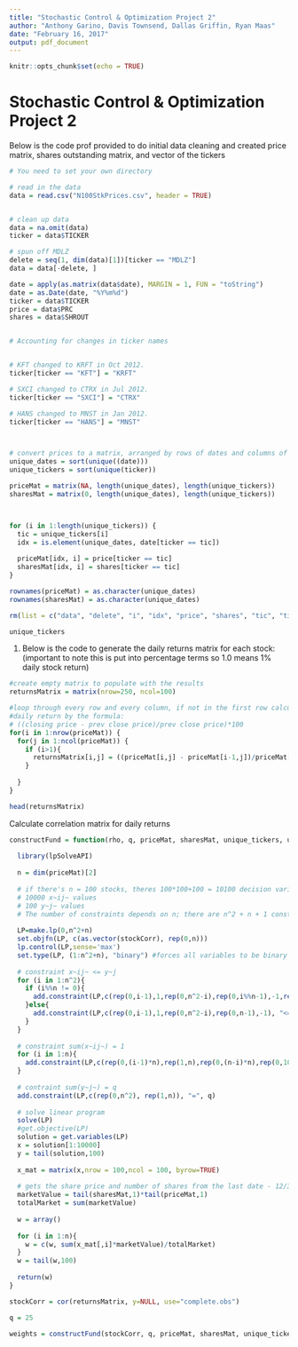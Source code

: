 ```yaml
---
title: "Stochastic Control & Optimization Project 2"
author: "Anthony Garino, Davis Townsend, Dallas Griffin, Ryan Maas"
date: "February 16, 2017"
output: pdf_document
---
```


```r
knitr::opts_chunk$set(echo = TRUE)
```

# Stochastic Control & Optimization Project 2


Below is the code prof provided to do initial data cleaning and created price matrix, shares outstanding matrix, and vector of the tickers
```r
# You need to set your own directory

# read in the data
data = read.csv("N100StkPrices.csv", header = TRUE)


# clean up data
data = na.omit(data)
ticker = data$TICKER

# spun off MDLZ
delete = seq(1, dim(data)[1])[ticker == "MDLZ"]
data = data[-delete, ]

date = apply(as.matrix(data$date), MARGIN = 1, FUN = "toString")
date = as.Date(date, "%Y%m%d")
ticker = data$TICKER
price = data$PRC
shares = data$SHROUT


# Accounting for changes in ticker names


# KFT changed to KRFT in Oct 2012.
ticker[ticker == "KFT"] = "KRFT"

# SXCI changed to CTRX in Jul 2012.
ticker[ticker == "SXCI"] = "CTRX"

# HANS changed to MNST in Jan 2012.
ticker[ticker == "HANS"] = "MNST"



# convert prices to a matrix, arranged by rows of dates and columns of tickers
unique_dates = sort(unique((date)))
unique_tickers = sort(unique(ticker))

priceMat = matrix(NA, length(unique_dates), length(unique_tickers))
sharesMat = matrix(0, length(unique_dates), length(unique_tickers))



for (i in 1:length(unique_tickers)) {
  tic = unique_tickers[i]
  idx = is.element(unique_dates, date[ticker == tic])
  
  priceMat[idx, i] = price[ticker == tic]
  sharesMat[idx, i] = shares[ticker == tic]
}

rownames(priceMat) = as.character(unique_dates)
rownames(sharesMat) = as.character(unique_dates)

rm(list = c("data", "delete", "i", "idx", "price", "shares", "tic", "ticker", "date"))

unique_tickers

```


1. Below is the code to generate the daily returns matrix for each stock:
(important to note this is put into percentage terms so 1.0 means 1% daily stock return)
```r

#create empty matrix to populate with the results
returnsMatrix = matrix(nrow=250, ncol=100)

#loop through every row and every column, if not in the first row calculate 
#daily return by the formula:
# ((closing price - prev close price)/prev close price)*100
for(i in 1:nrow(priceMat)) {
  for(j in 1:ncol(priceMat)) {
    if (i>1){
      returnsMatrix[i,j] = ((priceMat[i,j] - priceMat[i-1,j])/priceMat[i-1,j])*100
    }
    
  }
}

head(returnsMatrix)

```

Calculate correlation matrix for daily returns
```r

constructFund = function(rho, q, priceMat, sharesMat, unique_tickers, unique_dates){
  
  library(lpSolveAPI)
  
  n = dim(priceMat)[2]
  
  # if there's n = 100 stocks, theres 100*100+100 = 10100 decision variables
  # 10000 x~ij~ values
  # 100 y~j~ values
  # The number of constraints depends on n; there are n^2 + n + 1 constraints
  
  LP=make.lp(0,n^2+n)
  set.objfn(LP, c(as.vector(stockCorr), rep(0,n)))
  lp.control(LP,sense='max')
  set.type(LP, (1:n^2+n), "binary") #forces all variables to be binary
  
  # constraint x~ij~ <= y~j
  for (i in 1:n^2){
    if (i%%n != 0){
      add.constraint(LP,c(rep(0,i-1),1,rep(0,n^2-i),rep(0,i%%n-1),-1,rep(0,n-i%%n)), "<=", 0)
    }else{
      add.constraint(LP,c(rep(0,i-1),1,rep(0,n^2-i),rep(0,n-1),-1), "<=", 0)
    }
  }
  
  # constraint sum(x~ij~) = 1
  for (i in 1:n){
    add.constraint(LP,c(rep(0,(i-1)*n),rep(1,n),rep(0,(n-i)*n),rep(0,100)), "=", 1)
  }
  
  # contraint sum(y~j~) = q
  add.constraint(LP,c(rep(0,n^2), rep(1,n)), "=", q)
  
  # solve linear program
  solve(LP)
  #get.objective(LP)
  solution = get.variables(LP)
  x = solution[1:10000]
  y = tail(solution,100)
  
  x_mat = matrix(x,nrow = 100,ncol = 100, byrow=TRUE)
  
  # gets the share price and number of shares from the last date - 12/31
  marketValue = tail(sharesMat,1)*tail(priceMat,1)
  totalMarket = sum(marketValue)
  
  w = array()
  
  for (i in 1:n){
    w = c(w, sum(x_mat[,i]*marketValue)/totalMarket)
  }
  w = tail(w,100)
  
  return(w)
}

```


```r

stockCorr = cor(returnsMatrix, y=NULL, use="complete.obs")

q = 25

weights = constructFund(stockCorr, q, priceMat, sharesMat, unique_tickers, unique_dates)

```